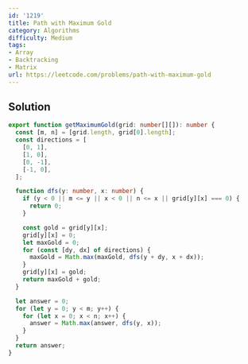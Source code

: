 ```yaml
---
id: '1219'
title: Path with Maximum Gold
category: Algorithms
difficulty: Medium
tags:
- Array
- Backtracking
- Matrix
url: https://leetcode.com/problems/path-with-maximum-gold
---
```


## Solution

```typescript filename="solution.ts" copy
export function getMaximumGold(grid: number[][]): number {
  const [m, n] = [grid.length, grid[0].length];
  const directions = [
    [0, 1],
    [1, 0],
    [0, -1],
    [-1, 0],
  ];

  function dfs(y: number, x: number) {
    if (y < 0 || m <= y || x < 0 || n <= x || grid[y][x] === 0) {
      return 0;
    }

    const gold = grid[y][x];
    grid[y][x] = 0;
    let maxGold = 0;
    for (const [dy, dx] of directions) {
      maxGold = Math.max(maxGold, dfs(y + dy, x + dx));
    }
    grid[y][x] = gold;
    return maxGold + gold;
  }

  let answer = 0;
  for (let y = 0; y < m; y++) {
    for (let x = 0; x < n; x++) {
      answer = Math.max(answer, dfs(y, x));
    }
  }
  return answer;
}
```

